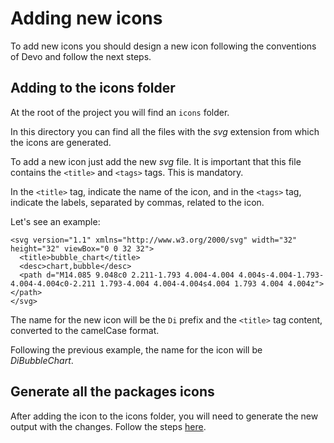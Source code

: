 
<Meta title="Doc/Add new icons" />

# Adding new icons

To add new icons you should design a new icon following the conventions of
Devo and follow the next steps.

## Adding to the icons folder

At the root of the project you will find an `icons` folder.

In this directory you can find all the files with the _svg_ extension from which
the icons are generated.

To add a new icon just add the new _svg_ file.
It is important that this file contains the `<title>` and `<tags>` tags.
This is mandatory.

In the `<title>` tag, indicate the name of the icon, and in the `<tags>` tag,
indicate the labels, separated by commas, related to the icon.

Let's see an example:

```
<svg version="1.1" xmlns="http://www.w3.org/2000/svg" width="32" height="32" viewBox="0 0 32 32">
  <title>bubble_chart</title>
  <desc>chart,bubble</desc>
  <path d="M14.085 9.048c0 2.211-1.793 4.004-4.004 4.004s-4.004-1.793-4.004-4.004c0-2.211 1.793-4.004 4.004-4.004s4.004 1.793 4.004 4.004z"></path>
</svg>
```

The name for the new icon will be the `Di` prefix and the `<title>` tag
content, converted to the camelCase format.

Following the previous example, the name for the icon will be _DiBubbleChart_.

## Generate all the packages icons

After adding the icon to the icons folder, you will need to generate the
new output with the changes. Follow the steps [here](TODO).
